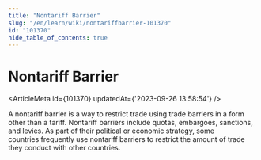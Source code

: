```yaml
---
title: "Nontariff Barrier"
slug: "/en/learn/wiki/nontariffbarrier-101370"
id: "101370"
hide_table_of_contents: true
---
```



# Nontariff Barrier

<ArticleMeta id={101370} updatedAt={'2023-09-26 13:58:54'} />
<div className='border-solid border-b border-t-0 my-4 border-[var(--ifm-color-gray-300)]' />

A nontariff barrier is a way to restrict trade using trade barriers in a form other than a tariff. Nontariff barriers include quotas, embargoes, sanctions, and levies. As part of their political or economic strategy, some countries frequently use nontariff barriers to restrict the amount of trade they conduct with other countries.
